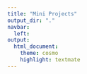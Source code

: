 ```yaml
---
title: "Mini Projects"
output_dir: "."
navbar:
  left:
output:
  html_document:
    theme: cosmo
    highlight: textmate
---
```

